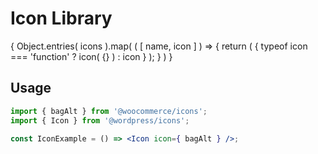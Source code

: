 
<Meta title="WooCommerce Icons/Icon Library" />

# Icon Library

<IconGallery>
	{ Object.entries( icons ).map( ( [ name, icon ] ) => {
		return (
			<IconItem key={ name } name={ name }>
				{ typeof icon === 'function' ? icon( {} ) : icon }
			</IconItem>
		);
	} ) }
</IconGallery>

## Usage

```jsx
import { bagAlt } from '@woocommerce/icons';
import { Icon } from '@wordpress/icons';

const IconExample = () => <Icon icon={ bagAlt } />;
```
